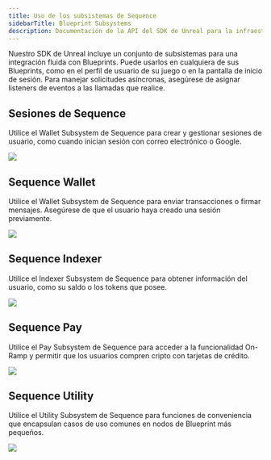 ```yaml
---
title: Uso de los subsistemas de Sequence
sidebarTitle: Blueprint Subsystems
description: Documentación de la API del SDK de Unreal para la infraestructura de Sequence Wallet orientada a juegos web3.
---
```


Nuestro SDK de Unreal incluye un conjunto de subsistemas para una integración fluida con Blueprints. Puede usarlos en cualquiera de sus
Blueprints, como en el perfil de usuario de su juego o en la pantalla de inicio de sesión. Para manejar solicitudes asíncronas, asegúrese de
asignar listeners de eventos a las llamadas que realice.

## Sesiones de Sequence
Utilice el Wallet Subsystem de Sequence para crear y gestionar sesiones de usuario, como cuando inician sesión con correo electrónico o Google.

<Frame caption="Subsystem Sessions">
  <img src="/images/unreal/v1/subsystem_sessions.png" />
</Frame>

## Sequence Wallet
Utilice el Wallet Subsystem de Sequence para enviar transacciones o firmar mensajes. Asegúrese de que el usuario haya creado una sesión previamente.

<Frame caption="Subsystem Wallet">
  <img src="/images/unreal/v1/subsystem_wallet.png" />
</Frame>

## Sequence Indexer
Utilice el Indexer Subsystem de Sequence para obtener información del usuario, como su saldo o los tokens que posee.

<Frame caption="Subsystem Indexer">
  <img src="/images/unreal/v1/subsystem_indexer.png" />
</Frame>

## Sequence Pay
Utilice el Pay Subsystem de Sequence para acceder a la funcionalidad On-Ramp y permitir que los usuarios compren cripto con tarjetas de crédito.

<Frame caption="Subsystem Pay">
  <img src="/images/unreal/v1/subsystem_pay.png" />
</Frame>

## Sequence Utility
Utilice el Utility Subsystem de Sequence para funciones de conveniencia que encapsulan casos de uso comunes en nodos de Blueprint más pequeños.

<Frame caption="Subsystem Utils">
  <img src="/images/unreal/v1/subsystem_utils.png" />
</Frame>